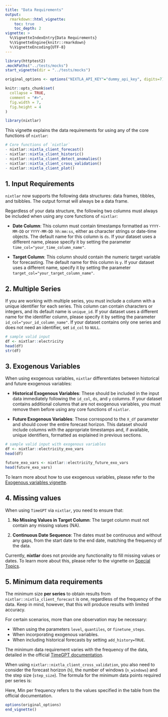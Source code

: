 ```yaml
---
title: "Data Requirements"
output: 
  rmarkdown::html_vignette:
    toc: true 
    toc_depth: 2
vignette: >
  %\VignetteIndexEntry{Data Requirements}
  %\VignetteEngine{knitr::rmarkdown}
  %\VignetteEncoding{UTF-8}
---
```

```r
library(httptest2)
.mockPaths("../tests/mocks")
start_vignette(dir = "../tests/mocks")

original_options <- options("NIXTLA_API_KEY"="dummy_api_key", digits=7)

knitr::opts_chunk$set(
  collapse = TRUE,
  comment = "#>", 
  fig.width = 7, 
  fig.height = 4
)
```

```r
library(nixtlar)
```

This vignette explains the data requirements for using any of the core functions of `nixtlar`:  

```r
# Core functions of `nixtlar` 
- nixtlar::nixtla_client_forecast()
- nixtlar::nixtla_client_historic()
- nixtlar::nixtla_client_detect_anomalies()
- nixtlar::nixtla_client_cross_validation()
- nixtlar::nixtla_client_plot()
```

## 1. Input Requirements

`nixtlar` now supports the following data structures: data frames, tibbles, and tsibbles. The output format will always be a data frame.

Regardless of your data structure, the following two columns must always be included when using any core functions of `nixtlar`:

- **Date Column**: This column must contain timestamps formatted as `YYYY-MM-DD` or `YYYY-MM-DD hh:mm:ss`, either as character strings or date-time objects. The default name for this column is `ds`. If your dataset uses a different name, please specify it by setting the parameter `time_col="your_time_column_name"`.

- **Target Column**: This column should contain the numeric target variable for forecasting. The default name for this column is `y`. If your dataset uses a different name, specify it by setting the parameter `target_col="your_target_column_name"`.

## 2. Multiple Series

If you are working with multiple series, you must include a column with a unique identifier for each series. This column can contain characters or integers, and its default name is `unique_id`. If your dataset uses a different name for the identifier column, please specify it by setting the parameter `id_col="your_id_column_name"`. If your dataset contains only one series and does not need an identifier, set `id_col` to `NULL`.

```r
# sample valid input 
df <- nixtlar::electricity
head(df)
str(df)
```

## 3. Exogenous Variables

When using exogenous variables, `nixtlar` differentiates between historical and future exogenous variables:

- **Historical Exogenous Variables**: These should be included in the input data immediately following the `id_col`, `ds`, and `y` columns. If your dataset contains additional columns that are not exogenous variables, you must remove them before using any core functions of `nixtlar`.

- **Future Exogenous Variables**: These correspond to the `X_df` parameter and should cover the entire forecast horizon. This dataset should include columns with the appropriate timestamps and, if available, unique identifiers, formatted as explained in previous sections.

```r
# sample valid input with exogenous variables 
df <- nixtlar::electricity_exo_vars
head(df)

future_exo_vars <- nixtlar::electricity_future_exo_vars
head(future_exo_vars)
```

To learn more about how to use exogenous variables, please refer to the [Exogenous variables vignette](https://nixtla.github.io/nixtlar/articles/exogenous-variables.html). 

## 4. Missing values 

When using `TimeGPT` via `nixtlar`, you need to ensure that:

1. **No Missing Values in Target Column**: The target column must not contain any missing values (NA).

2. **Continuous Date Sequence**: The dates must be continuous and without any gaps, from the start date to the end date, matching the frequency of the data.

Currently, **nixtlar** does not provide any functionality to fill missing values or dates. To learn more about this, please refer to the vignette on [Special Topics](https://nixtla.github.io/nixtlar/articles/special-topics.html). 

## 5. Minimum data requirements 

The minimum size **per series** to obtain results from `nixtlar::nixtla_client_forecast` is one, regardless of the frequency of the data. Keep in mind, however, that this will produce results with limited accuracy. 

For certain scenarios, more than one observation may be necessary:

- When using the parameters `level`, `quantiles`, or `finetune_steps`. 
- When incorporating exogenous variables. 
- When including historical forecasts by setting `add_history=TRUE`. 

The minimum data requirement varies with the frequency of the data, detailed in the official [TimeGPT documentation](https://docs.nixtla.io/docs/getting-started-data_requirements). 

When using `nixtlar::nixtla_client_cross_validation`, you also need to consider the forecast horizon (`h`), the number of windows (`n_windows`) and the step size (`step_size`). The formula for the minimum data points required per series is:

\begin{equation}
\text{Min per series} = \text{Min per frequency}+h+\text{step_size}*(\text{n_windows}-1)
\end{equation}

Here, $\text{Min per frequency}$ refers to the values specified in the table from the official documentation.

```r
options(original_options)
end_vignette()
```


